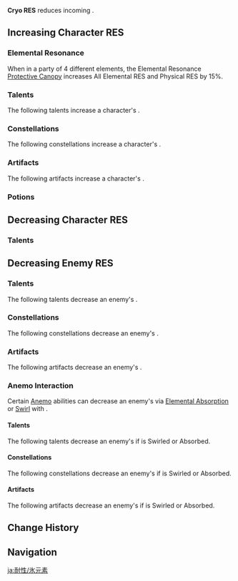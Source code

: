 {{ResistanceTabs}}
{{See also|Cryo|Cryo Damage Bonus}}
{{Terminology Infobox
|title        = Cryo RES
|type         = Attributes
}}
'''Cryo RES''' reduces incoming {{Color|Cryo DMG}}.
==Increasing Character RES==
===Elemental Resonance===
{{Main|Elemental Resonance}}
When in a party of 4 different elements, the Elemental Resonance [[Protective Canopy]] increases All Elemental RES and Physical RES by 15%.

===Talents===
The following talents increase a character's {{Color|Cryo|Cryo RES}}.
{{Talents by Category Table|Cryo RES Increase Talents}}

===Constellations===
The following constellations increase a character's {{Color|Cryo|Cryo RES}}.
{{Constellations by Category Table|Cryo RES Increase Constellations}}

===Artifacts===
The following artifacts increase a character's {{Color|Cryo|Cryo RES}}.
{{Artifacts by Category Table|Cryo RES Increase Artifacts}}

===Potions===
{{Food by Category Table|Cryo RES Dishes}}

==Decreasing Character RES==
===Talents===
{{Talents by Category Table|Cryo RES Decrease Talents}}

==Decreasing Enemy RES==
===Talents===
The following talents decrease an enemy's {{Color|Cryo RES}}.
{{Talents by Category Table|Cryo RES Reduction Talents}}

===Constellations===
The following constellations decrease an enemy's {{Color|Cryo RES}}.
{{Constellations by Category Table|Cryo RES Reduction Constellations}}

===Artifacts===
The following artifacts decrease an enemy's {{Color|Cryo RES}}.
{{Artifacts by Category Table|Cryo RES Reduction Artifacts}}

===Anemo Interaction===
Certain [[Anemo]] abilities can decrease an enemy's {{Color|Cryo RES}} via [[Elemental Absorption]] or [[Swirl]] with {{Cryo}}.

====Talents====
The following talents decrease an enemy's {{Color|Cryo RES}} if {{Cryo}} is Swirled or Absorbed.
{{Talents by Category Table|Anemo Interaction Dependent RES Reduction Talents}}

====Constellations====
The following constellations decrease an enemy's {{Color|Cryo RES}} if {{Cryo}} is Swirled or Absorbed.
{{Constellations by Category Table|Anemo Interaction Dependent RES Reduction Constellations}}

====Artifacts====
The following artifacts decrease an enemy's {{Color|Cryo RES}} if {{Cryo}} is Swirled or Absorbed.
<br>{{Artifacts by Category Table|Anemo Interaction Dependent RES Reduction Artifacts}}

==Change History==
{{Change History|1.0}}

==Navigation==
{{Attribute Navbox}}

[[ja:耐性/氷元素]]